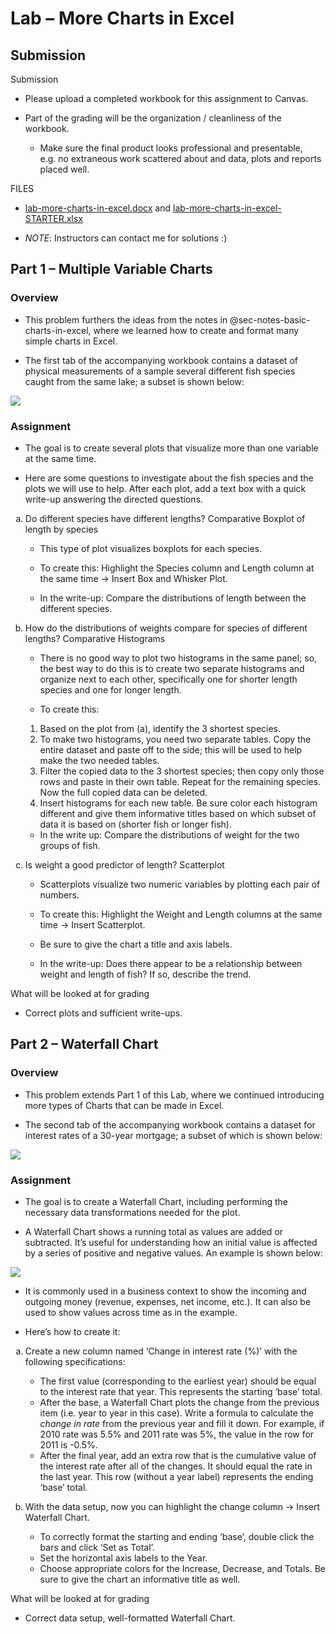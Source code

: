 # Lab -- More Charts in Excel {#sec-lab-more-charts-in-excel}

## Submission

Submission

- Please upload a completed workbook for this assignment to Canvas.

- Part of the grading will be the organization / cleanliness of the workbook.

    - Make sure the final product looks professional and presentable, e.g. no extraneous work scattered about and data, plots and reports placed well.

FILES

- [lab-more-charts-in-excel.docx](https://github.com/coltongearhart/dana320/blob/main/excel/lab-more-charts-in-excel.docx) and [lab-more-charts-in-excel-STARTER.xlsx](https://github.com/coltongearhart/dana320/blob/main/excel/lab-more-charts-in-excel-STARTER.xlsx)

- *NOTE*: Instructors can contact me for solutions :)

## Part 1 -- Multiple Variable Charts

### Overview

-   This problem furthers the ideas from the notes in @sec-notes-basic-charts-in-excel, where we learned how to create and format many simple charts in Excel.

-   The first tab of the accompanying workbook contains a dataset of physical measurements of a sample several different fish species caught from the same lake; a subset is shown below:

![](images/lab1.2-part1-data.png){fig-align="left"}

### Assignment

-   The goal is to create several plots that visualize more than one variable at the same time.

-   Here are some questions to investigate about the fish species and the plots we will use to help. After each plot, add a text box with a quick write-up answering the directed questions.

a.  Do different species have different lengths? Comparative Boxplot of length by species

    -   This type of plot visualizes boxplots for each species.

    -   To create this: Highlight the Species column and Length column at the same time -\> Insert Box and Whisker Plot.

    -   In the write-up: Compare the distributions of length between the different species.

b.  How do the distributions of weights compare for species of different lengths? Comparative Histograms

    -   There is no good way to plot two histograms in the same panel; so, the best way to do this is to create two separate histograms and organize next to each other, specifically one for shorter length species and one for longer length.

    -   To create this:

    1.  Based on the plot from (a), identify the 3 shortest species.
    2.  To make two histograms, you need two separate tables. Copy the entire dataset and paste off to the side; this will be used to help make the two needed tables.
    3.  Filter the copied data to the 3 shortest species; then copy only those rows and paste in their own table. Repeat for the remaining species. Now the full copied data can be deleted.
    4.  Insert histograms for each new table. Be sure color each histogram different and give them informative titles based on which subset of data it is based on (shorter fish or longer fish).

    -   In the write up: Compare the distributions of weight for the two groups of fish.

c.  Is weight a good predictor of length? Scatterplot

    -   Scatterplots visualize two numeric variables by plotting each pair of numbers.

    -   To create this: Highlight the Weight and Length columns at the same time -\> Insert Scatterplot.

    -   Be sure to give the chart a title and axis labels.

    -   In the write-up: Does there appear to be a relationship between weight and length of fish? If so, describe the trend.

What will be looked at for grading

-   Correct plots and sufficient write-ups.

## Part 2 -- Waterfall Chart

### Overview

-   This problem extends Part 1 of this Lab, where we continued introducing more types of Charts that can be made in Excel.

-   The second tab of the accompanying workbook contains a dataset for interest rates of a 30-year mortgage; a subset of which is shown below:

![](images/lab1.2-part2-data.png){fig-align="left"}

### Assignment

-   The goal is to create a Waterfall Chart, including performing the necessary data transformations needed for the plot.

-   A Waterfall Chart shows a running total as values are added or subtracted. It's useful for understanding how an initial value is affected by a series of positive and negative values. An example is shown below:

![](images/lab1.2-part2-plot.png){fig-align="left"}

-   It is commonly used in a business context to show the incoming and outgoing money (revenue, expenses, net income, etc.). It can also be used to show values across time as in the example.

-   Here's how to create it:

a.  Create a new column named 'Change in interest rate (%)' with the following specifications:

    -   The first value (corresponding to the earliest year) should be equal to the interest rate that year. This represents the starting 'base' total.
    -   After the base, a Waterfall Chart plots the change from the previous item (i.e. year to year in this case). Write a formula to calculate the *change in rate* from the previous year and fill it down. For example, if 2010 rate was 5.5% and 2011 rate was 5%, the value in the row for 2011 is -0.5%.
    -   After the final year, add an extra row that is the cumulative value of the interest rate after all of the changes. It should equal the rate in the last year. This row (without a year label) represents the ending 'base' total.

b.  With the data setup, now you can highlight the change column -\> Insert Waterfall Chart.

    -   To correctly format the starting and ending 'base', double click the bars and click 'Set as Total'.
    -   Set the horizontal axis labels to the Year.
    -   Choose appropriate colors for the Increase, Decrease, and Totals. Be sure to give the chart an informative title as well.

What will be looked at for grading

-   Correct data setup, well-formatted Waterfall Chart.
